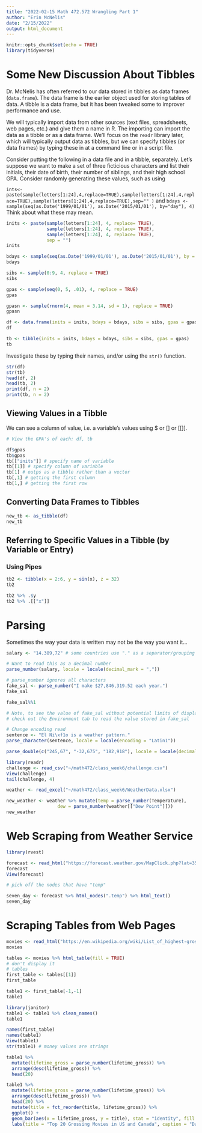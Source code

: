 ```yaml
---
title: "2022-02-15 Math 472.572 Wrangling Part 1"
author: "Erin McNelis"
date: "2/15/2022"
output: html_document
---
```


```r
knitr::opts_chunk$set(echo = TRUE)
library(tidyverse)
```

#  Some New Discussion About Tibbles

Dr. McNelis has often referred to our data stored in tibbles as data
frames (`data.frame`).  The data frame is the earlier object used for storing
tables of data.  A tibble is a data frame, but it has been tweaked some to
improver performance and use.

We will typically import data from other sources (text files, spreadsheets, web pages, etc.) and give them a name in R.  The importing can import the
data as a tibble or as a data frame.  We'll focus on the `readr` library
later, which will typically output data as tibbles, but we can specify
tibbles (or data frames) by typing these in at a command line or in a
script file.

Consider putting the following in a data file and in a tibble, separately.
Let's suppose we want to make a set of three ficticious characters and list
their initials, their date of birth, their number of siblings, and their
high school GPA.  Consider randomly generating these values, such as using

`ints<-paste(sample(letters[1:24],4,replace=TRUE),sample(letters[1:24],4,replace=TRUE),sample(letters[1:24],4,replace=TRUE),sep="" )`
and
`bdays <- sample(seq(as.Date('1999/01/01'), as.Date('2015/01/01'), by="day"), 4)`
Think about what these may mean.

```r
inits <- paste(sample(letters[1:24], 4, replace= TRUE),
               sample(letters[1:24], 4, replace= TRUE),
               sample(letters[1:24], 4, replace= TRUE), 
               sep = "")
inits

bdays <- sample(seq(as.Date('1999/01/01'), as.Date('2015/01/01'), by = "day"), 4)
bdays

sibs <- sample(0:9, 4, replace = TRUE)
sibs

gpas <- sample(seq(0, 5, .01), 4, replace = TRUE)
gpas

gpasn <- sample(rnorm(4, mean = 3.14, sd = 1), replace = TRUE)
gpasn

df <- data.frame(inits = inits, bdays = bdays, sibs = sibs, gpas = gpas)
df

tb <- tibble(inits = inits, bdays = bdays, sibs = sibs, gpas = gpas)
tb
```

Investigate these by typing their names, and/or using the `str()` function.

```r
str(df)
str(tb)
head(df, 2)
head(tb, 2)
print(df, n = 2)
print(tb, n = 2)
```

## Viewing Values in a Tibble

We can see a column of value, i.e. a variable's values using $ or [] or [[]].

```r
# View the GPA's of each: df, tb

df$gpas
tb$gpas
tb[["inits"]] # specify name of variable
tb[[1]] # specify column of variable
tb[1] # outps as a tibble rather than a vector
tb[,1] # getting the first column
tb[1,] # getting the first row
```


## Converting Data Frames to Tibbles

```r
new_tb <- as_tibble(df)
new_tb
```


## Referring to Specific Values in a Tibble (by Variable or Entry)


### Using Pipes

```r
tb2 <- tibble(x = 2:6, y = sin(x), z = 32)
tb2

tb2 %>% .$y
tb2 %>% .[["x"]]
```

# Parsing

Sometimes the way your data is written may not be the way you want it...

```r
salary <- "14.389,72" # some countries use "." as a separator/grouping and "," as decimal indicator

# Want to read this as a decimal number
parse_number(salary, locale = locale(decimal_mark = ","))

# parse_number ignores all characters
fake_sal <- parse_number("I make $27,846,319.52 each year.")
fake_sal

fake_sal%%1

# Note, to see the value of fake_sal without potential limits of displaying values to the command line,
# check out the Environment tab to read the value stored in fake_sal

# Change encoding read
sentence <- "El Ni\xf1o is a weather pattern."
parse_character(sentence, locale = locale(encoding = "Latin1"))

parse_double(c("245,67", "-32,675", "182,918"), locale = locale(decimal_mark = ","))
```

```r
library(readr)
challenge <- read_csv("~/math472/class_week6/challenge.csv")
View(challenge)
tail(challenge, 4)
```


```r
weather <- read_excel("~/math472/class_week6/WeatherData.xlsx")

new_weather <- weather %>% mutate(temp = parse_number(Temperature), 
                   dew = parse_number(weather[["Dew Point"]]))
new_weather
```

# Web Scraping from Weather Service

```r
library(rvest)

forecast <- read_html("https://forecast.weather.gov/MapClick.php?lat=35.372700000000066&lon=-83.22461999999996")
forecast
View(forecast)

# pick off the nodes that have "temp"

seven_day <- forecast %>% html_nodes(".temp") %>% html_text()
seven_day
```

# Scraping Tables from Web Pages

```r
movies <- read_html("https://en.wikipedia.org/wiki/List_of_highest-grossing_films_in_the_United_States_and_Canada")
movies

tables <- movies %>% html_table(fill = TRUE)
# don't display it
# tables
first_table <- tables[[1]]
first_table

table1 <- first_table[-1,-1]
table1

library(janitor)
table1 <- table1 %>% clean_names()
table1

names(first_table)
names(table1)
View(table1)
str(table1) # money values are strings

table1 %>% 
  mutate(lifetime_gross = parse_number(lifetime_gross)) %>% 
  arrange(desc(lifetime_gross)) %>% 
  head(20)

table1 %>% 
  mutate(lifetime_gross = parse_number(lifetime_gross)) %>%
  arrange(desc(lifetime_gross)) %>% 
  head(20) %>%
  mutate(title = fct_reorder(title, lifetime_gross)) %>%
  ggplot() + 
  geom_bar(aes(x = lifetime_gross, y = title), stat = "identity", fill = "blue") +
  labs(title = "Top 20 Grossing Movies in US and Canada", caption = "Data Source: Wikipedia")
```



